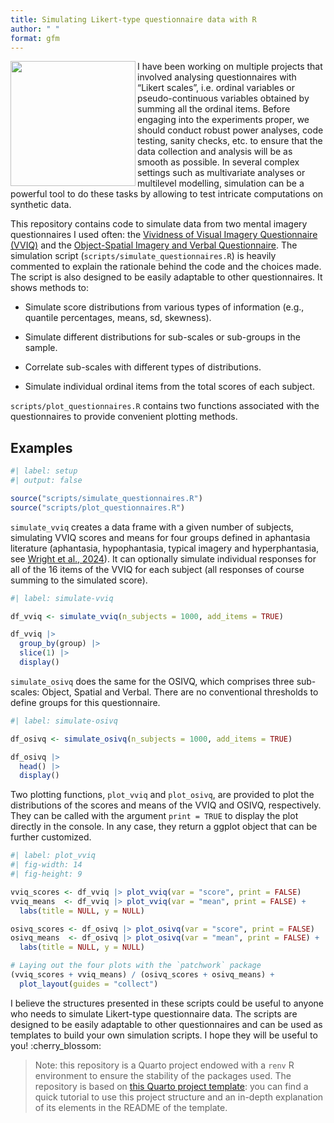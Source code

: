 ```yaml
---
title: Simulating Likert-type questionnaire data with R  
author: " "
format: gfm
---
```


<img src="images/likert.png" align="left" width="200"/>

I have been working on multiple projects that involved analysing questionnaires with "Likert scales", i.e. ordinal variables or pseudo-continuous variables obtained by summing all the ordinal items. Before engaging into the experiments proper, we should conduct robust power analyses, code testing, sanity checks, etc. to ensure that the data collection and analysis will be as smooth as possible. In several complex settings such as multivariate analyses or multilevel modelling, simulation can be a powerful tool to do these tasks by allowing to test intricate computations on synthetic data.

This repository contains code to simulate data from two mental imagery questionnaires I used often: the [Vividness of Visual Imagery Questionnaire (VVIQ)](https://bpspsychub.onlinelibrary.wiley.com/doi/10.1111/j.2044-8295.1973.tb01322.x) and the [Object-Spatial Imagery and Verbal Questionnaire](https://onlinelibrary.wiley.com/doi/10.1002/acp.1473). The simulation script (`scripts/simulate_questionnaires.R`) is heavily commented to explain the rationale behind the code and the choices made. The script is also designed to be easily adaptable to other questionnaires. It shows methods to:

-   Simulate score distributions from various types of information (e.g., quantile percentages, means, sd, skewness).

-   Simulate different distributions for sub-scales or sub-groups in the sample.

-   Correlate sub-scales with different types of distributions.

-   Simulate individual ordinal items from the total scores of each subject.

`scripts/plot_questionnaires.R` contains two functions associated with the questionnaires to provide convenient plotting methods.

## Examples

```r
#| label: setup
#| output: false

source("scripts/simulate_questionnaires.R")
source("scripts/plot_questionnaires.R")
```

`simulate_vviq` creates a data frame with a given number of subjects, simulating VVIQ scores and means for four groups defined in aphantasia literature (aphantasia, hypophantasia, typical imagery and hyperphantasia, see [Wright et al., 2024](<https://www.frontiersin.org/journals/psychology/articles/10.3389/fpsyg.2024.1454107/full>)). It can optionally simulate individual responses for all of the 16 items of the VVIQ for each subject (all responses of course summing to the simulated score).

```r
#| label: simulate-vviq

df_vviq <- simulate_vviq(n_subjects = 1000, add_items = TRUE)

df_vviq |> 
  group_by(group) |> 
  slice(1) |> 
  display()
```

`simulate_osivq` does the same for the OSIVQ, which comprises three sub-scales: Object, Spatial and Verbal. There are no conventional thresholds to define groups for this questionnaire.

```r
#| label: simulate-osivq

df_osivq <- simulate_osivq(n_subjects = 1000, add_items = TRUE)

df_osivq |> 
  head() |> 
  display()
```

Two plotting functions, `plot_vviq` and `plot_osivq`, are provided to plot the distributions of the scores and means of the VVIQ and OSIVQ, respectively. They can be called with the argument `print = TRUE` to display the plot directly in the console. In any case, they return a ggplot object that can be further customized.

```r
#| label: plot_vviq
#| fig-width: 14
#| fig-height: 9

vviq_scores <- df_vviq |> plot_vviq(var = "score", print = FALSE)
vviq_means  <- df_vviq |> plot_vviq(var = "mean", print = FALSE) + 
  labs(title = NULL, y = NULL)

osivq_scores <- df_osivq |> plot_osivq(var = "score", print = FALSE)
osivq_means  <- df_osivq |> plot_osivq(var = "mean", print = FALSE) + 
  labs(title = NULL, y = NULL)

# Laying out the four plots with the `patchwork` package
(vviq_scores + vviq_means) / (osivq_scores + osivq_means) + 
  plot_layout(guides = "collect")
```

I believe the structures presented in these scripts could be useful to anyone who needs to simulate Likert-type questionnaire data. The scripts are designed to be easily adaptable to other questionnaires and can be used as templates to build your own simulation scripts. I hope they will be useful to you! :cherry_blossom:

> Note: this repository is a Quarto project endowed with a `renv` R environment to ensure the stability of the packages used. The repository is based on [this Quarto project template](https://github.com/m-delem/my-quarto-template): you can find a quick tutorial to use this project structure and an in-depth explanation of its elements in the README of the template.
